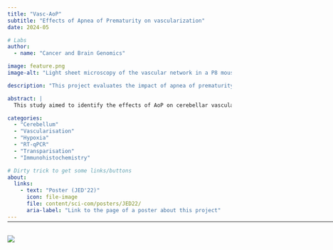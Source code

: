 ```yaml
---
title: "Vasc-AoP"
subtitle: "Effects of Apnea of Prematurity on vascularization"
date: 2024-05

# Labs
author:
  - name: "Cancer and Brain Genomics"

image: feature.png
image-alt: "Light sheet microscopy of the vascular network in a P8 mouse"

description: "This project evaluates the impact of apnea of prematurity on cerebellar vascular development, using intermittent hypoxia in a murine model."

abstract: |
  This study aimed to identify the effects of AoP on cerebellar vascular development, and to demonstrate that the cerebellum is vulnerable to AoP. This was shown via immunohistochemistry studies and RT-qPCR. Results confirmed the presence of alterations in gene expression. This was further assessed through visible changes in blood vessel density via immunocytochemistry. Furthermore, transparisation studies are underway to observe these change in situ and in 3D.

categories:
  - "Cerebellum"
  - "Vascularisation"
  - "Hypoxia"
  - "RT-qPCR"
  - "Transparisation"
  - "Immunohistochemistry"

# Dirty trick to get some links/buttons
about:
  links:
    - text: "Poster (JED'22)"
      icon: file-image
      file: content/sci-com/posters/JED22/
      aria-label: "Link to the page of a poster about this project"
---
```


<hr style="margin-bottom: 30px; margin-top: -12px;" width="1000">

![](feature.png){.preview-image fig-alt="Image illustrating the project"}